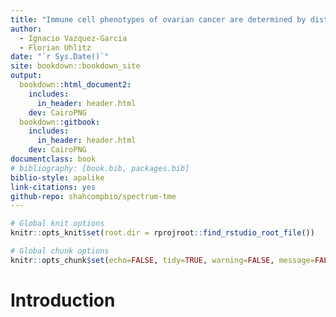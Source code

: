 ```yaml
--- 
title: "Immune cell phenotypes of ovarian cancer are determined by distinct mutational processes"
author:
  - Ignacio Vazquez-Garcia
  - Florian Uhlitz
date: "`r Sys.Date()`"
site: bookdown::bookdown_site
output:
  bookdown::html_document2:
    includes:
      in_header: header.html
    dev: CairoPNG
  bookdown::gitbook:
    includes:
      in_header: header.html
    dev: CairoPNG
documentclass: book
# bibliography: [book.bib, packages.bib]
biblio-style: apalike
link-citations: yes
github-repo: shahcompbio/spectrum-tme
---
```


```r
# Global knit options
knitr::opts_knit$set(root.dir = rprojroot::find_rstudio_root_file())

# Global chunk options
knitr::opts_chunk$set(echo=FALSE, tidy=TRUE, warning=FALSE, message=FALSE)
```

# Introduction
